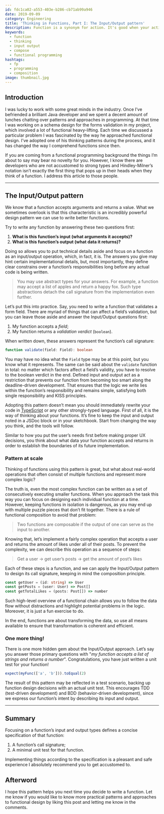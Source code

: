 ```yaml
---
id: fdc1ca02-a553-403e-b286-cb71ab99a946
date: 2019-09-09
category: Engineering
title: 'Thinking in Functions, Part I: The Input/Output pattern'
description: Function is a synonym for action. It's good when your actions have purpose, and their intent is clear. But how to write such functions?
keywords:
  - function
  - thinking
  - input output
  - compose
  - functional programming
hashtags:
  - fp
  - programming
  - composition
image: thumbnail.jpg
---
```


## Introduction

I was lucky to work with some great minds in the industry. Once I’ve befriended a brilliant Java developer and we spent a decent amount of lunches chatting over patterns and approaches in programming. At that time I was working on a schema design for the forms validation in my project, which involved a lot of functional heavy-lifting. Each time we discussed a particular problem I was fascinated by the way he approached functional design. I’ve adopted one of his thinking patterns during the process, and it has changed the way I comprehend functions since then.

If you are coming from a functional programming background the things I’m about to say may bear no novelty for you. However, I know there are developers who are not accustomed to strong types and Hindley-Milner’s notation isn’t exactly the first thing that pops up in their heads when they think of a function. I address this article to those people.

---

## The Input/Output pattern

We know that a function accepts arguments and returns a value. What we sometimes overlook is that this characteristic is an incredibly powerful design pattern we can use to write better functions.

Try to write any function by answering these two questions first:

1. **What is this function’s input (what arguments it accepts)?**
1. **What is this function’s output (what data it returns)?**

Doing so allows you to put technical details aside and focus on a function as an input/output operation, which, in fact, it is. The answers you give may hint certain implementational details, but, most importantly, they define clear constrains over a function’s responsibilities long before any actual code is being written.

> You may use abstract types for your answers. For example, a function may accept a list of apples and return a happy fox. Such type abstractions detach the call signature from the implementation even further.

Let’s put this into practice. Say, you need to write a function that validates a form field. There are myriad of things that can affect a field’s validation, but you can leave those aside and answer the Input/Output questions first:

1. My function accepts a _field_;
1. My function returns a _validation verdict_ (`boolean`).

When written down, these answers represent the function’s call signature:

```ts
function validate(field: Field): boolean
```

You may have no idea what the `Field` type may be at this point, but you know what it represents. The same can be said about the `validate` function in total: no matter which factors affect a field’s validity, you have to resolve to the boolean verdict in the end. Defined input and output act as a restriction that prevents our function from becoming too smart along the deadline-driven development. That ensures that the logic we write lies within the function’s responsibility and remains simple, satisfying both single responsibility and KISS principles.

Adopting this pattern doesn’t mean you should immediately rewrite your code in [TypeScript](https://www.typescriptlang.org/) or any other strongly-typed language. First of all, it is the way of thinking about your functions. It’s fine to keep the input and output noted in a JSDoc block or in your sketchbook. Start from changing the way you think, and the tools will follow.

<Quote>
  Similar to how you put the user’s needs first before making proper UX
  decisions, you think about what data your function accepts and returns in
  order to establish the boundaries of its future implementation.
</Quote>

### Pattern at scale

Thinking of functions using this pattern is great, but what about real-world operations that often consist of multiple functions and represent more complex logic?

The truth is, even the most complex function can be written as a set of consecutively executing smaller functions. When you approach the task this way you can focus on designing each individual function at a time. However, keeping functions in isolation is dangerous, as you may end up with multiple puzzle pieces that don’t fit together. There is a rule of functional composition to avoid that problem:

> Two functions are composable if the output of one can serve as the input to another.

Knowing that, let’s implement a fairly complex operation that accepts a user and returns the amount of likes under all of their posts. To prevent the complexity, we can describe this operation as a sequence of steps:

> Get a user → get user’s posts → get the amount of post’s likes

Each of these steps is a function, and we can apply the Input/Output pattern to design its call signature, keeping in mind the composition principle.

```ts
const getUser = (id: string) => User
const getPosts = (user: User) => Post[]
const getTotalLikes = (posts: Post[]) => number
```

Such high-level overview of a functional chain allows you to follow the data flow without distractions and highlight potential problems in the logic. Moreover, it is just a fun exercise to do.

<Quote>
  In the end, functions are about transforming the data, so use all means
  available to ensure that transformation is coherent and efficient.
</Quote>

### One more thing!

There is one more hidden gem about the Input/Output approach. Let’s say you answer those primary questions with "_my function accepts a list of strings and returns a number_". Congratulations, you have just written a unit test for your function!

```ts
expect(myFunc(['a', 'b'])).toEqual(2)
```

The result of this pattern may be reflected in a test scenario, backing up function design decisions with an actual unit test. This encourages TDD (test-driven development) and BDD (behavior-driven development), since we express our function’s intent by describing its input and output.

---

## Summary

Focusing on a function’s input and output types defines a concise specification of that function:

1. A function’s call signature;
1. A minimal unit test for that function.

Implementing things according to the specification is a pleasant and safe experience I absolutely recommend you to get accustomed to.

## Afterword

I hope this pattern helps you next time you decide to write a function. Let me know if you would like to know more practical patterns and approaches to functional design by liking this post and letting me know in the comments.

